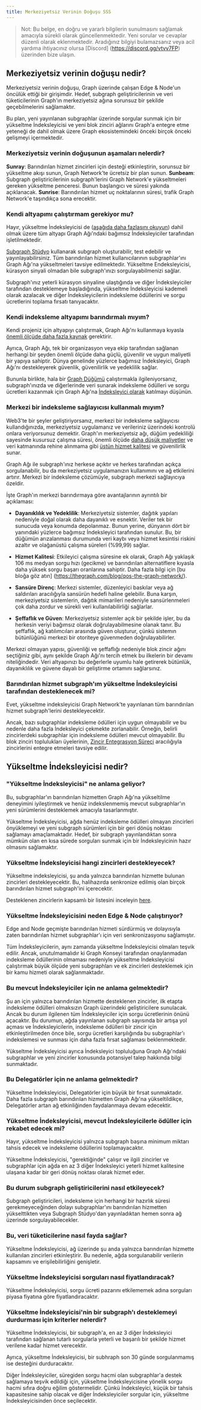 ```yaml
---
title: Merkeziyetsiz Verinin Doğuşu SSS
---
```


> Not: Bu belge, en doğru ve yararlı bilgilerin sunulmasını sağlamak amacıyla sürekli olarak güncellenmektedir. Yeni sorular ve cevaplar düzenli olarak eklenmektedir. Aradığınız bilgiyi bulamazsanız veya acil yardıma ihtiyacınız olursa [Discord] (https://discord.gg/vtvv7FP) üzerinden bize ulaşın.

## Merkeziyetsiz verinin doğuşu nedir?

Merkeziyetsiz verinin doğuşu, Graph üzerinde çalışan Edge & Node'un öncülük ettiği bir girişimdir. Hedef, subgraph geliştiricilerinin ve veri tüketicilerinin Graph'ın merkeziyetsiz ağına sorunsuz bir şekilde geçebilmelerini sağlamaktır.

Bu plan, yeni yayınlanan subgraphlar üzerinde sorgular sunmak için bir yükseltme İndeksleyicisi ve yeni blok zinciri ağlarını Graph'a entegre etme yeteneği de dahil olmak üzere Graph ekosistemindeki önceki birçok önceki gelişmeyi içermektedir.

### Merkeziyetsiz verinin doğuşunun aşamaları nelerdir?

**Sunray**: Barındırılan hizmet zincirleri için desteği etkinleştirin, sorunsuz bir yükseltme akışı sunun, Graph Network'te ücretsiz bir plan sunun. **Sunbeam**: Subgraph geliştiricilerinin subgraph'lerini Graph Network'e yükseltmeleri gereken yükseltme penceresi. Bunun başlangıcı ve süresi yakında açıklanacak. **Sunrise**: Barındırılan hizmet uç noktalarının süresi, trafik Graph Network'e taşındıkça sona erecektir.

### Kendi altyapımı çalıştırmam gerekiyor mu?

Hayır, yükseltme İndeksleyicisi de ([aşağıda daha fazlasını okuyun](#what-is-an-upgrade-indexer)) dahil olmak üzere tüm altyapı Graph Ağı'ndaki bağımsız İndeksleyiciler tarafından işletilmektedir.

[Subgraph Stüdyo](https://thegraph.com/studio/) kullanarak subgraph oluşturabilir, test edebilir ve yayınlayabilirsiniz. Tüm barındırılan hizmet kullanıcılarının subgraphlar'ını Graph Ağı'na yükseltmeleri tavsiye edilmektedir. Yükseltme Endeksleyicisi, kürasyon sinyali olmadan bile subgraph'ınızı sorgulayabilmenizi sağlar.

Subgraph'ınız yeterli kürasyon sinyaline ulaştığında ve diğer İndeksleyiciler tarafından desteklemeye başladığında, yükseltme İndeksleyicisi kademeli olarak azalacak ve diğer İndeksleyicilerin indeksleme ödüllerini ve sorgu ücretlerini toplama fırsatı tanıyacaktır.

### Kendi indeksleme altyapımı barındırmalı mıyım?

Kendi projeniz için altyapıyı çalıştırmak, Graph Ağı'nı kullanmaya kıyasla [önemli ölçüde daha fazla kaynak](/network/benefits/) gerektirir.

Ayrıca, Graph Ağı, tek bir organizasyon veya ekip tarafından sağlanan herhangi bir şeyden önemli ölçüde daha güçlü, güvenilir ve uygun maliyetli bir yapıya sahiptir. Dünya genelinde yüzlerce bağımsız İndeksleyici, Graph Ağı'nı destekleyerek güvenlik, güvenilirlik ve yedeklilik sağlar.

Bununla birlikte, hala bir [Graph Düğümü](https://github.com/graphprotocol/graph-node) çalıştırmakla ilgileniyorsanız, subgraph'ınızda ve diğerlerinde veri sunarak indeksleme ödülleri ve sorgu ücretleri kazanmak için Graph Ağı'na [İndeksleyici olarak](https://thegraph.com/blog/how-to-become-indexer/) katılmayı düşünün.

### Merkezi bir indeksleme sağlayıcısı kullanmalı mıyım?

Web3'te bir şeyler geliştiriyorsanız, merkezi bir indeksleme sağlayıcısı kullandığınızda, merkeziyetsiz uygulamanız ve verileriniz üzerindeki kontrolü onlara veriyorsunuz demektir. Graph'ın merkeziyetsiz ağı, düğüm yedekliliği sayesinde kusursuz çalışma süresi, önemli ölçüde [daha düşük maliyetler](/network/benefits/) ve veri katmanında rehine alınmama gibi [üstün hizmet kalitesi](https://thegraph.com/blog/qos-the-graph-network/) ve güvenilirlik sunar.

Graph Ağı ile subgraph'ınız herkese açıktır ve herkes tarafından açıkça sorgulanabilir, bu da merkeziyetsiz uygulamanızın kullanımını ve ağ etkilerini artırır. Merkezi bir indeksleme çözümüyle, subgraph merkezi sağlayıcıya özeldir.

İşte Graph'ın merkezi barındırmaya göre avantajlarının ayrıntılı bir açıklaması:

- **Dayanıklılık ve Yedeklilik**: Merkeziyetsiz sistemler, dağıtık yapıları nedeniyle doğal olarak daha dayanıklı ve esnektir. Veriler tek bir sunucuda veya konumda depolanmaz. Bunun yerine, dünyanın dört bir yanındaki yüzlerce bağımsız İndeksleyici tarafından sunulur. Bu, bir düğümün arızalanması durumunda veri kaybı veya hizmet kesintisi riskini azaltır ve olağanüstü çalışma süreleri (%99,99) sağlar.

- **Hizmet Kalitesi**: Etkileyici çalışma süresine ek olarak, Graph Ağı yaklaşık 106 ms medyan sorgu hızı (gecikme) ve barındırılan alternatiflere kıyasla daha yüksek sorgu başarı oranlarına sahiptir. Daha fazla bilgi için [bu bloğa göz atın] (https://thegraph.com/blog/qos-the-graph-network/).

- **Sansüre Direnç**: Merkezi sistemler, düzenleyici baskılar veya ağ saldırıları aracılığıyla sansürün hedefi haline gelebilir. Buna karşın, merkeziyetsiz sistemlerin, dağıtık mimarileri nedeniyle sansürlenmeleri çok daha zordur ve sürekli veri kullanılabilirliği sağlarlar.

- **Şeffaflık ve Güven**: Merkeziyetsiz sistemler açık bir şekilde işler, bu da herkesin veriyi bağımsız olarak doğrulayabilmesine olanak tanır. Bu şeffaflık, ağ katılımcıları arasında güven oluşturur, çünkü sistemın bütünlüğünü merkezi bir otoriteye güvenmeden doğrulayabilirler.

Merkezi olmayan yapısı, güvenliği ve şeffaflığı nedeniyle blok zincir ağını seçtiğiniz gibi, aynı şekilde Graph Ağı'nı tercih etmek bu ilkelerin bir devamı niteliğindedir. Veri altyapınızı bu değerlerle uyumlu hale getirerek bütünlük, dayanıklılık ve güvene dayalı bir geliştirme ortamını sağlarsınız.

### Barındırılan hizmet subgraph'ım yükseltme İndeksleyicisi tarafından desteklenecek mi?

Evet, yükseltme indeksleyicisi Graph Network'te yayınlanan tüm barındırılan hizmet subgraph'lerini destekleyecektir.

Ancak, bazı subgraphlar indeksleme ödülleri için uygun olmayabilir ve bu nedenle daha fazla İndeksleyici çekmekte zorlanabilir. Örneğin, belirli zincirlerdeki subgraphlar için indeksleme ödülleri mevcut olmayabilir. Bu blok zinciri toplulukları üyelerinin, [Zincir Entegrasyon Süreci](/chain-integration-overview/) aracılığıyla zincirlerini entegre etmeleri tavsiye edilir.

## Yükseltme İndeksleyicisi nedir?

### "Yükseltme İndeksleyicisi" ne anlama geliyor?

Bu, subgraphlar'ın barındırılan hizmetten Graph Ağı'na yükseltilme deneyimini iyileştirmek ve henüz indekslenmemiş mevcut subgraphlar'ın yeni sürümlerini desteklemek amacıyla tasarlanmıştır.

Yükseltme İndeksleyicisi, ağda henüz indeksleme ödülleri olmayan zincirleri önyüklemeyi ve yeni subgraph sürümleri için bir geri dönüş noktası sağlamayı amaçlamaktadır. Hedef, bir subgraph yayınlandıktan sonra mümkün olan en kısa sürede sorguları sunmak için bir İndeksleyicinin hazır olmasını sağlamaktır.

### Yükseltme İndeksleyicisi hangi zincirleri destekleyecek?

Yükseltme indeksleyicisi, şu anda yalnızca barındırılan hizmette bulunan zincirleri destekleyecektir. Bu, halihazırda senkronize edilmiş olan birçok barındırılan hizmet subgraph'ini içerecektir.

Desteklenen zincirlerin kapsamlı bir listesini inceleyin [here](/developing/supported-networks/).

### Yükseltme İndeksleyicisini neden Edge & Node çalıştırıyor?

Edge and Node geçmişte barındırılan hizmeti sürdürmüş ve dolayısıyla zaten barındırılan hizmet subgraphlar'ı için veri senkronizasyonu sağlamıştır.

Tüm İndeksleyicilerin, aynı zamanda yükseltme İndeksleyicisi olmaları teşvik edilir. Ancak, unutulmamalıdır ki Graph Konseyi tarafından onaylanmadan indeksleme ödüllerinin olmaması nedeniyle yükseltme İndeksleyicisi çalıştırmak büyük ölçüde yeni subgraphları ve ek zincirleri desteklemek için bir kamu hizmeti olarak sağlanmaktadır.

### Bu mevcut İndeksleyiciler için ne anlama gelmektedir?

Şu an için yalnızca barındırılan hizmette desteklenen zincirler, ilk etapta indeksleme ödülleri olmaksızın Graph üzerindeki geliştiricilere sunulacak. Ancak bu durum ilgilenen tüm İndeksleyiciler için sorgu ücretlerinin önünü açacaktır. Bu durumun, ağda yayınlanan subgraph sayısında bir artışa yol açması ve İndeksleyicilerin, indeksleme ödülleri bir zincir için etkinleştirilmeden önce bile, sorgu ücretleri karşılığında bu subgraphlar'ı indekslemesi ve sunması için daha fazla fırsat sağlaması beklenmektedir.

Yükseltme İndeksleyicisi ayrıca İndeksleyici topluluğuna Graph Ağı'ndaki subgraphlar ve yeni zincirler konusunda potansiyel talep hakkında bilgi sunmaktadır.

### Bu Delegatörler için ne anlama gelmektedir?

Yükseltme İndeksleyicisi, Delegatörler için büyük bir fırsat sunmaktadır. Daha fazla subgraph barındırılan hizmetten Graph Ağı'na yükseltildikçe, Delegatörler artan ağ etkinliğinden faydalanmaya devam edecektir.

### Yükseltme İndeksleyicisi, mevcut İndeksleyicilerle ödüller için rekabet edecek mi?

Hayır, yükseltme İndeksleyicisi yalnızca subgraph başına minimum miktarı tahsis edecek ve indeksleme ödüllerini toplamayacaktır.

Yükseltme İndeksleyicisi, "gerektiğinde" çalışır ve ilgili zincirler ve subgraphlar için ağda en az 3 diğer İndeksleyici yeterli hizmet kalitesine ulaşana kadar bir geri dönüş noktası olarak hizmet eder.

### Bu durum subgraph geliştiricilerini nasıl etkileyecek?

Subgraph geliştiricileri, indeksleme için herhangi bir hazırlık süresi gerekmeyeceğinden dolayı subgraphlar'ını barındırılan hizmetten yükselttikten veya Subgraph Stüdyo'dan yayınladıktan hemen sonra ağ üzerinde sorgulayabilecekler.

### Bu, veri tüketicilerine nasıl fayda sağlar?

Yükseltme İndeksleyicisi, ağ üzerinde şu anda yalnızca barındırılan hizmette kullanılan zincirleri etkinleştirir. Bu nedenle, ağda sorgulanabilir verilerin kapsamını ve erişilebilirliğini genişletir.

### Yükseltme İndeksleyicisi sorguları nasıl fiyatlandıracak?

Yükseltme İndeksleyicisi, sorgu ücreti pazarını etkilememek adına sorguları piyasa fiyatına göre fiyatlandıracaktır.

### Yükseltme İndeksleyicisi'nin bir subgraph'ı desteklemeyi durdurması için kriterler nelerdir?

Yükseltme İndeksleyicisi, bir subgraph'a, en az 3 diğer İndeksleyici tarafından sağlanan tutarlı sorgularla yeterli ve başarılı bir şekilde hizmet verilene kadar hizmet verecektir.

Ayrıca, yükseltme İndeksleyicisi, bir subhraph son 30 günde sorgulanmamış ise desteğini durduracaktır.

Diğer İndeksleyiciler, süregiden sorgu hacmi olan subgraphlar'a destek sağlamaya teşvik edildiği için, yükseltme İndeksleyicisine yönelik sorgu hacmi sıfıra doğru eğilim göstermelidir. Çünkü İndeksleyici, küçük bir tahsis kapasitesine sahip olacak ve diğer İndeksleyiciler sorgular için, yükseltme İndeksleyicisinden önce seçilecektir.
